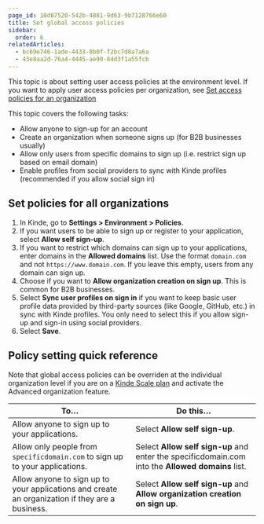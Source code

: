 ```yaml
---
page_id: 10d87520-542b-4881-9d63-9b7128766e60
title: Set global access policies
sidebar:
  order: 6
relatedArticles:
  - bc69e746-1ade-4433-8b0f-f2bc7d8a7a6a
  - 43e8aa2d-76a4-4445-ae90-84d3f1a55fcb
---
```


This topic is about setting user access policies at the environment level. If you want to apply user access policies per organization, see [Set access policies for an organization](/build/organizations/organization-access-policies/)

This topic covers the following tasks:
- Allow anyone to sign-up for an account 
- Create an organization when someone signs up (for B2B businesses usually)
- Allow only users from specific domains to sign up (i.e. restrict sign up based on email domain)
- Enable profiles from social providers to sync with Kinde profiles (recommended if you allow social sign in)

## Set policies for all organizations

1. In Kinde, go to **Settings > Environment > Policies**.
2. If you want users to be able to sign up or register to your application, select **Allow self sign-up**.
3. If you want to restrict which domains can sign up to your applications, enter domains in the **Allowed domains** list. Use the format `domain.com` and not `https://www.domain.com`. If you leave this empty, users from any domain can sign up.
4. Choose if you want to **Allow organization creation on sign up**. This is common for B2B businesses.
5. Select **Sync user profiles on sign in** if you want to keep basic user profile data provided by third-party sources (like Google, GitHub, etc.) in sync with Kinde profiles. You only need to select this if you allow sign-up and sign-in using social providers.
6. Select **Save**.

## Policy setting quick reference

Note that global access policies can be overriden at the individual organization level if you are on a [Kinde Scale plan](https://kinde.com/pricing/) and activate the Advanced organization feature.

| To…                                                                                             | Do this…                                                                                          |
| ----------------------------------------------------------------------------------------------- | ------------------------------------------------------------------------------------------------- |
| Allow anyone to sign up to your applications.                                                   | Select **Allow self sign-up**.                                                                    |
| Allow only people from `specificdomain.com` to sign up to your applications.                    | Select **Allow self sign-up** and enter the specificdomain.com into the **Allowed domains** list. |
| Allow anyone to sign up to your applications and create an organization if they are a business. | Select **Allow self sign-up** and **Allow organization creation on sign up**.                     |
